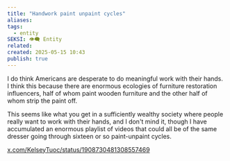 ```yaml
---
title: "Handwork paint unpaint cycles"
aliases: 
tags:
  - entity
SEKSI: 👁️‍🗨️ Entity
related: 
created: 2025-05-15 10:43
publish: true
---
```




I do think Americans are desperate to do meaningful work with their hands. I think this because there are enormous ecologies of furniture restoration influencers, half of whom paint wooden furniture and the other half of whom strip the paint off.

This seems like what you get in a sufficiently wealthy society where people really want to work with their hands, and I don't mind it, though I have accumulated an enormous playlist of videos that could all be of the same dresser going through sixteen or so paint-unpaint cycles.

[x.com/KelseyTuoc/status/1908730481308557469](https://x.com/KelseyTuoc/status/1908730481308557469)
